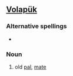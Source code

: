 ==[[Volapük]]==

===Alternative spellings===
*{{l|vo|bayldaydan}}

===Noun===
{{infl|vo|noun}}

# old [[pal]], [[mate]]